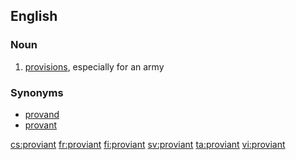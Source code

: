 ==English==

===Noun===
{{en-noun|-}}

# {{context|Scotland}} [[provisions]], especially for an army

===Synonyms===
* [[provand]]
* [[provant]]

[[cs:proviant]]
[[fr:proviant]]
[[fi:proviant]]
[[sv:proviant]]
[[ta:proviant]]
[[vi:proviant]]